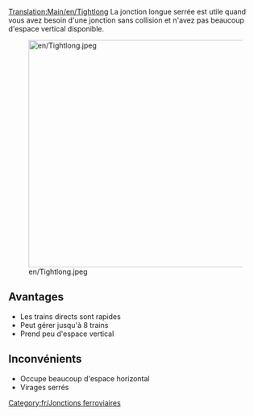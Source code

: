 [[Translation:Main/en/Tightlong]]{{fr/Menu de Croisements}}
La jonction longue serrée est utile quand vous avez besoin d'une jonction sans collision et n'avez pas beaucoup d'espace vertical disponible.

[[File:en/Tightlong.jpeg|thumb|450px|none]]

==Avantages==
* Les trains directs sont rapides
* Peut gérer jusqu'à 8 trains
* Prend peu d'espace vertical

==Inconvénients==
* Occupe beaucoup d'espace horizontal
* Virages serrés


[[Category:fr/Jonctions ferroviaires]]